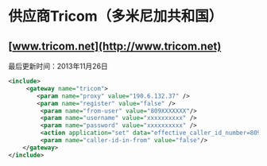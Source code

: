 # 供应商Tricom（多米尼加共和国）

## [www.tricom.net](http://www.tricom.net)

最后更新时间：2013年11月26日

```xml
<include>
     <gateway name="tricom">
        <param name="proxy" value="190.6.132.37" />
    	<param name="register" value="false" /> 
 		 <param name="from-user" value="809XXXXXXX"/>
 		 <param name="username" value="xxxxxxxxxx" />
 		 <param name="password" value="xxxxxxxxxx" /> 
 		 <action application="set" data="effective_caller_id_number=809XXXXXXX"/>
 		 <param name="caller-id-in-from" value="false"/>
	</gateway>
</include>
```
